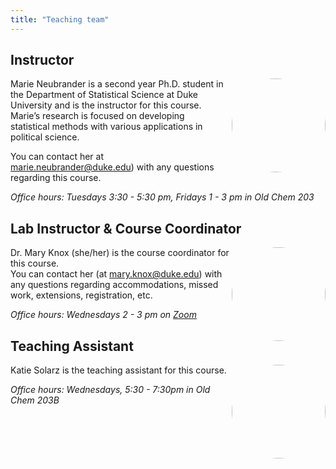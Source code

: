 ```yaml
---
title: "Teaching team"
---
```


## Instructor

![](img/marie.jpg){style="float:right; padding: 0 0 0 10px; width:150px; height:150px; border-radius: 50%; object-fit: cover;" fig-alt="Headshot of Marie Neubrander"}

Marie Neubrander is a second year Ph.D. student in the Department of Statistical Science at Duke University and is the instructor for this course. Marie's research is focused on developing statistical methods with various applications in political science.

You can contact her at [marie.neubrander\@duke.edu](mailto:marie.neubrander@duke.edu)) with any questions regarding this course.

*Office hours: Tuesdays 3:30 - 5:30 pm, Fridays 1 - 3 pm in Old Chem 203*

## Lab Instructor & Course Coordinator

![](img/mary.png){style="float:right; width:150px; height:150px; border-radius: 50%; object-fit: cover;" fig-alt="Headshot of Dr. Mary Knox"}

Dr. Mary Knox (she/her) is the course coordinator for this course.\
You can contact her (at [mary.knox\@duke.edu](mailto:mary.knox@duke.edu)) with any questions regarding accommodations, missed work, extensions, registration, etc.

*Office hours: Wednesdays 2 - 3 pm on [Zoom](https://duke.zoom.us/j/95219443117?pwd=n8DbwA8TTSbhb8pZRsJYnLb6BMzF2m.1)*

## Teaching Assistant

![](img/katie.png){style="float:right; width:150px; height:150px; border-radius: 50%; object-fit: cover;" fig-alt="Headshot of Katie Solarz"}

Katie Solarz is the teaching assistant for this course.\

*Office hours: Wednesdays, 5:30 - 7:30pm in Old Chem 203B*
